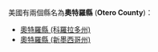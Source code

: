 美國有兩個縣名為'''奧特羅縣''' ('''Otero County''')：
* [[奧特羅縣_(科羅拉多州)|奧特羅縣 (科羅拉多州)]]
* [[奧特羅縣_(新墨西哥州)|奧特羅縣 (新墨西哥州)]]
{{disambig|A奧特羅縣|Cat=四字县名消歧义}}